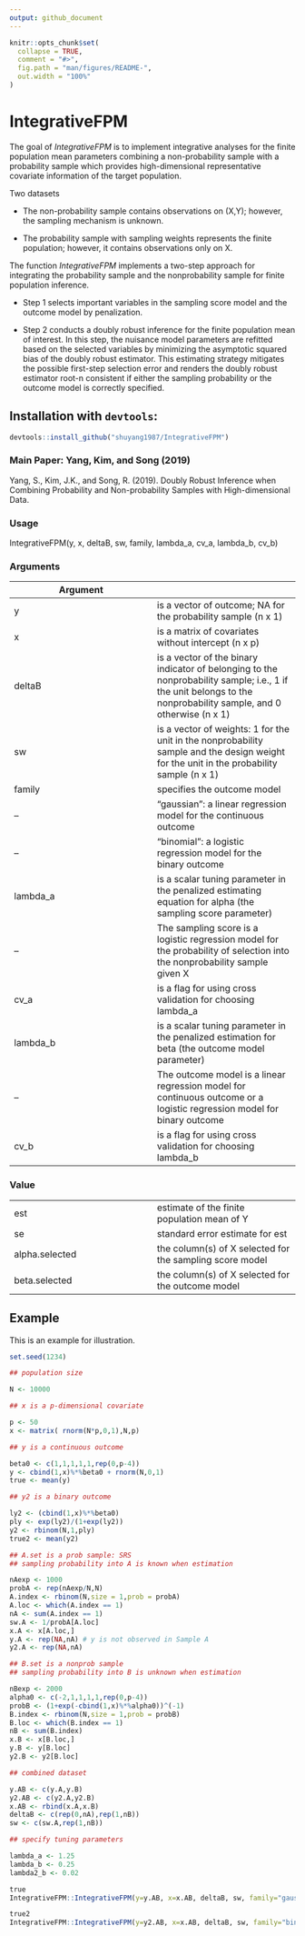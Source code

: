 ```yaml
---
output: github_document
---
```


<!-- README.md is generated from README.Rmd. Please edit that file -->

```r
knitr::opts_chunk$set(
  collapse = TRUE,
  comment = "#>",
  fig.path = "man/figures/README-",
  out.width = "100%"
)
```

# IntegrativeFPM

The goal of *IntegrativeFPM* is to 
implement integrative analyses for the finite population mean parameters
combining a non-probability sample with a probability sample which provides
high-dimensional representative covariate information of the target population.

Two datasets

* The non-probability sample contains observations on (X,Y); however, the sampling mechanism is unknown. 

* The probability sample with sampling weights represents
the finite population; however, it contains observations only on X.

The function *IntegrativeFPM* implements a two-step approach for integrating the probability sample
and the nonprobability sample for finite population inference.

* Step 1 selects important variables in the sampling score model and
the outcome model by penalization.

* Step 2 conducts a doubly robust inference for the finite population
mean of interest. In this step, the nuisance model parameters are refitted based on the selected variables
by minimizing the asymptotic squared bias of the doubly robust estimator.
This estimating strategy mitigates the possible first-step selection error and
renders the doubly robust estimator root-n consistent if either the sampling probability
or the outcome model is correctly specified.

## Installation with `devtools`:

```r
devtools::install_github("shuyang1987/IntegrativeFPM")
```

### Main Paper: Yang, Kim, and Song (2019) 

Yang, S., Kim, J.K., and Song, R. (2019). Doubly Robust Inference when Combining Probability and Non-probability Samples with High-dimensional Data.



### Usage

IntegrativeFPM(y, x, deltaB, sw, family, lambda_a, cv_a, lambda_b, cv_b)

### Arguments

Argument  | 
------------- | -------------
y	|is a vector of outcome; NA for the probability sample (n x 1)
x	| is a matrix of covariates without intercept (n x p)
deltaB|	is a vector of the binary indicator of belonging to the nonprobability sample; i.e., 1 if the unit belongs to the nonprobability sample, and 0 otherwise (n x 1)
sw |is a vector of weights: 1 for the unit in the nonprobability sample and the design weight for the unit in the probability sample (n x 1)
family	|specifies the outcome model
-- |"gaussian": a linear regression model for the continuous outcome
-- |"binomial": a logistic regression model for the binary outcome
lambda_a|	is a scalar tuning parameter in the penalized estimating equation for alpha (the sampling score parameter)
-- |The sampling score is a logistic regression model for the probability of selection into the nonprobability sample given X
cv_a	|is a flag for using cross validation for choosing lambda_a
lambda_b|	is a scalar tuning parameter in the penalized estimation for beta (the outcome model parameter)
--  |The outcome model is a linear regression model for continuous outcome or a logistic regression model for binary outcome
cv_b	| is a flag for using cross validation for choosing lambda_b


### Value

 | 
------------- | -------------
est|  estimate of the finite population mean of Y
se|  standard error estimate for est
alpha.selected|  the column(s) of X selected for the sampling score model
beta.selected|  the column(s) of X selected for the outcome model


## Example

This is an example for illustration.

```r

set.seed(1234)

## population size

N <- 10000

## x is a p-dimensional covariate

p <- 50
x <- matrix( rnorm(N*p,0,1),N,p)

## y is a continuous outcome 

beta0 <- c(1,1,1,1,1,rep(0,p-4))
y <- cbind(1,x)%*%beta0 + rnorm(N,0,1)
true <- mean(y)

## y2 is a binary outcome

ly2 <- (cbind(1,x)%*%beta0)
ply <- exp(ly2)/(1+exp(ly2))
y2 <- rbinom(N,1,ply)
true2 <- mean(y2)

## A.set is a prob sample: SRS
## sampling probability into A is known when estimation

nAexp <- 1000
probA <- rep(nAexp/N,N)
A.index <- rbinom(N,size = 1,prob = probA)
A.loc <- which(A.index == 1)
nA <- sum(A.index == 1)
sw.A <- 1/probA[A.loc]
x.A <- x[A.loc,]
y.A <- rep(NA,nA) # y is not observed in Sample A
y2.A <- rep(NA,nA)

## B.set is a nonprob sample
## sampling probability into B is unknown when estimation

nBexp <- 2000
alpha0 <- c(-2,1,1,1,1,rep(0,p-4))
probB <- (1+exp(-cbind(1,x)%*%alpha0))^(-1) 
B.index <- rbinom(N,size = 1,prob = probB)
B.loc <- which(B.index == 1)
nB <- sum(B.index)
x.B <- x[B.loc,]
y.B <- y[B.loc]
y2.B <- y2[B.loc]

## combined dataset

y.AB <- c(y.A,y.B)
y2.AB <- c(y2.A,y2.B)
x.AB <- rbind(x.A,x.B)
deltaB <- c(rep(0,nA),rep(1,nB))
sw <- c(sw.A,rep(1,nB))

## specify tuning parameters

lambda_a <- 1.25
lambda_b <- 0.25
lambda2_b <- 0.02

true
IntegrativeFPM::IntegrativeFPM(y=y.AB, x=x.AB, deltaB, sw, family="gaussian",lambda_a, cv_a=0, lambda_b, cv_b=0)

true2
IntegrativeFPM::IntegrativeFPM(y=y2.AB, x=x.AB, deltaB, sw, family="binomial",lambda_a, cv_a=0, lambda2_b, cv_b=0)


```
